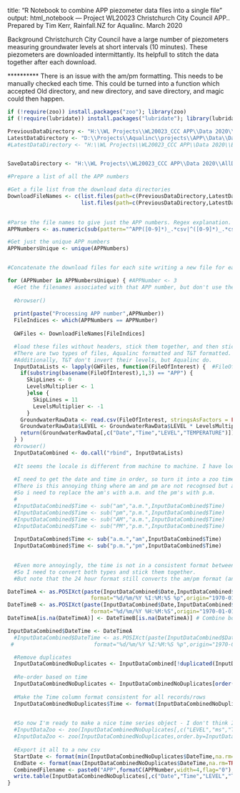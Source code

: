 
title: "R Notebook to combine APP piezometer data files into a single file"
output: html_notebook
---
Project WL20023 Christchurch City Council APP..
Prepared by Tim Kerr, Rainfall.NZ for Aqualinc.
March 2020

Background
Christchurch City Council have a large number of piezometers measuring groundwater levels at short intervals (10 minutes).
These piezometers are downloaded intermittantly.
Its helpfull to stitch the data together after each download.

********** There is an issue with the am/pm formatting. This needs to be manually checked each time.
This could be turned into a function which accepted Old directory, and new directory, and save directory, and magic could then happen.

```r
if (!require(zoo)) install.packages("zoo"); library(zoo)
if (!require(lubridate)) install.packages("lubridate"); library(lubridate)

PreviousDataDirectory <- "H:\\WL Projects\\WL20023_CCC APP\\Data 2020\\AllDataV0"
LatestDataDirectory <- "D:\\Projects\\Aqualinc\\projects\\APP\\Data\\Data Harvest 5\\Data Harvest 5"
#LatestDataDirectory <- "H:\\WL Projects\\WL20023_CCC APP\\Data 2020\\BaroAndOffsetCorrected"


SaveDataDirectory <- "H:\\WL Projects\\WL20023_CCC APP\\Data 2020\\AllData"

#Prepare a list of all the APP numbers

#Get a file list from the download data directories
DownloadFileNames <- c(list.files(path=c(PreviousDataDirectory,LatestDataDirectory),pattern="^APP[0-9]*_[0-9]*-[0-9]*.csv",recursive =TRUE,full.names = TRUE),
                       list.files(path=c(PreviousDataDirectory,LatestDataDirectory),pattern="^[0-9]*_.*Compensated.csv",recursive =TRUE,full.names = TRUE))

                       
#Parse the file names to give just the APP numbers. Regex explanation. I'm testing for two possible matches divided by the or (|) symbol. The replacement assumes there is only ever one match so it makes no difference if both matches are delivered. Does that make any sense? 
APPNumbers <- as.numeric(sub(pattern="^APP([0-9]*)_.*csv|^([0-9]*)_.*csv","\\1\\2",x=basename(DownloadFileNames)))

#Get just the unique APP numbers
APPNumbersUnique <- unique(APPNumbers)


#Concatenate the download files for each site writing a new file for each one as we go

for (APPNumber in APPNumbersUnique) { #APPNumber <- 3
  #Get the filenames associated with that APP number, but don't use the "initial_QA" files as in at least one case (APP 5), the initial_QA and the first proper download have the same time, but different values in the data.
  
  #browser()
  
  print(paste("Processing APP number",APPNumber))
  FileIndices <- which(APPNumbers == APPNumber)
  
  GWFiles <- DownloadFileNames[FileIndices]

  #load these files without headers, stick them together, and then stick them in the complete file, removing any duplicate date-time entries.
  #There are two types of files, Aqualinc formatted and T&T formatted. Aqualinc has a single header line. T&T has 12 header lines.
  #Additionally, T&T don't invert their levels, but Aqualinc do.
  InputDataLists <- lapply(GWFiles, function(FileOfInterest) {  #FileOfInterest <- GWFiles[1]
    if(substring(basename(FileOfInterest),1,3) == "APP") {
      SkipLines <- 0
      LevelsMultiplier <- 1
      }else {
        SkipLines = 11
        LevelsMultiplier <- -1
      }
    GroundwaterRawData <- read.csv(FileOfInterest, stringsAsFactors = FALSE,skip = SkipLines)
    GroundwaterRawData$LEVEL <- GroundwaterRawData$LEVEL * LevelsMultiplier
    return(GroundwaterRawData[,c("Date","Time","LEVEL","TEMPERATURE")])
  } )
  #browser()
  InputDataCombined <- do.call("rbind", InputDataLists)
  
  #It seems the locale is different from machine to machine. I have locale on my laptop set to "English_New zealand.1252" which has the am/pm format as am/pm or AM/PM, but NOT a.m./p.m.. So completely different to what was working at Aqualinc! I haven't check ed the Aqualinc locale yet.
  
  #I need to get the date and time in order, so turn it into a zoo time series object using the date and time columns to build the index
  #There is this annoying thing where am and pm are not recognsed but a.m. and p.m. are. Apparently this is a "locale" thing.
  #So i need to replace the am's with a.m. and the pm's with p.m.
  #
  #InputDataCombined$Time <- sub("am","a.m.",InputDataCombined$Time)
  #InputDataCombined$Time <- sub("pm","p.m.",InputDataCombined$Time)
  #InputDataCombined$Time <- sub("AM","a.m.",InputDataCombined$Time)
  #InputDataCombined$Time <- sub("PM","p.m.",InputDataCombined$Time)
  
  InputDataCombined$Time <- sub("a.m.","am",InputDataCombined$Time)
  InputDataCombined$Time <- sub("p.m.","pm",InputDataCombined$Time)

  
  #Even more annoyingly, the time is not in a consistent format between files, sometimes it has the am/pm sometimes it has a 24 hour time.
  #So I need to convert both types and stick them together.
  #But note that the 24 hour format still converts the am/pm format (and gets it wrong), but the am/pm format returns an NA for the 24 hour format as it can't find the am/pm characters. So I do both conversions, and then swap out the NA values from the am/pm attempt with the 24 hour versions. This assumes everything that is not in am/pm format is in 25 hour format.

DateTimeA <- as.POSIXct(paste(InputDataCombined$Date,InputDataCombined$Time),
                          format="%d/%m/%Y %I:%M:%S %p",origin="1970-01-01",tz="Etc/GMT-12")
DateTimeB <- as.POSIXct(paste(InputDataCombined$Date,InputDataCombined$Time),
                          format="%d/%m/%Y %H:%M:%S",origin="1970-01-01",tz="Etc/GMT-12")
DateTimeA[is.na(DateTimeA)] <- DateTimeB[is.na(DateTimeA)] # Combine both while keeping their ranks

InputDataCombined$DateTime <- DateTimeA
  #InputDataCombined$DateTime <- as.POSIXct(paste(InputDataCombined$Date,InputDataCombined$Time),
 #                         format="%d/%m/%Y %I:%M:%S %p",origin="1970-01-01",tz="Etc/GMT-12")

  #Remove duplicates
  InputDataCombinedNoDuplicates <- InputDataCombined[!duplicated(InputDataCombined$DateTime,fromLast=TRUE),]
  
  #Re-order based on time
  InputDataCombinedNoDuplicates <- InputDataCombinedNoDuplicates[order(InputDataCombinedNoDuplicates$DateTime),]
  
  #Make the Time column format consistent for all records/rows
  InputDataCombinedNoDuplicates$Time <- format(InputDataCombinedNoDuplicates$DateTime,"%H:%M:%S")
  

  #So now I'm ready to make a nice time series object - I don't think I need this any more
  #InputDataZoo <- zoo(InputDataCombinedNoDuplicates[,c("LEVEL","ms","TEMPERATURE")],order.by=InputDataCombinedNoDuplicates$DateTime)
  #InputDataZoo <- zoo(InputDataCombinedNoDuplicates,order.by=InputDataCombinedNoDuplicates$DateTime)
  
  #Export it all to a new csv
  StartDate <- format(min(InputDataCombinedNoDuplicates$DateTime,na.rm=TRUE),"%Y%m%d")
  EndDate <- format(max(InputDataCombinedNoDuplicates$DateTime,na.rm=TRUE),"%Y%m%d")
  CombinedFilename <- paste0("APP",formatC(APPNumber,width=4,flag="0"),"_",StartDate,"-",EndDate,".csv")
  write.table(InputDataCombinedNoDuplicates[,c("Date","Time","LEVEL","TEMPERATURE")],file.path(SaveDataDirectory,CombinedFilename),quote=FALSE,row.names = FALSE,sep=",")
}
```